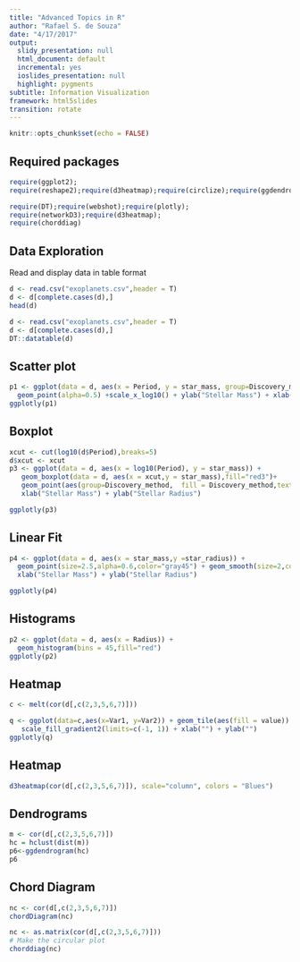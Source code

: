 ```yaml
---
title: "Advanced Topics in R"
author: "Rafael S. de Souza"
date: "4/17/2017"
output:
  slidy_presentation: null
  html_document: default
  incremental: yes
  ioslides_presentation: null
  highlight: pygments
subtitle: Information Visualization
framework: html5slides
transition: rotate
---
```


```r
knitr::opts_chunk$set(echo = FALSE)
```

## Required packages

```r
require(ggplot2);
require(reshape2);require(d3heatmap);require(circlize);require(ggdendro)
```

```r
require(DT);require(webshot);require(plotly);
require(networkD3);require(d3heatmap);
require(chorddiag)
```

## Data Exploration
Read and display data in  table format
```r
d <- read.csv("exoplanets.csv",header = T)
d <- d[complete.cases(d),]
head(d)
```

```r
d <- read.csv("exoplanets.csv",header = T)
d <- d[complete.cases(d),]
DT::datatable(d)
```


## Scatter plot

```r
p1 <- ggplot(data = d, aes(x = Period, y = star_mass, group=Discovery_method, fill = Discovery_method,text=name,size=Radius)) +
  geom_point(alpha=0.5) +scale_x_log10() + ylab("Stellar Mass") + xlab("Period")
ggplotly(p1)
```

## Boxplot
```r
xcut <- cut(log10(d$Period),breaks=5)
d$xcut <- xcut
p3 <- ggplot(data = d, aes(x = log10(Period), y = star_mass)) +
   geom_boxplot(data = d, aes(x = xcut,y = star_mass),fill="red3")+  
   geom_point(aes(group=Discovery_method,  fill = Discovery_method,text=name,size=Radius),alpha=0.3)+
   xlab("Stellar Mass") + ylab("Stellar Radius")

ggplotly(p3)
```



## Linear Fit  

```r
p4 <- ggplot(data = d, aes(x = star_mass,y =star_radius)) +
  geom_point(size=2.5,alpha=0.6,color="gray45") + geom_smooth(size=2,color="red")+
  xlab("Stellar Mass") + ylab("Stellar Radius")

ggplotly(p4)
```



## Histograms 

```r
p2 <- ggplot(data = d, aes(x = Radius)) +
  geom_histogram(bins = 45,fill="red")
ggplotly(p2)
```


## Heatmap 
```r
c <- melt(cor(d[,c(2,3,5,6,7)]))

q <- ggplot(data=c,aes(x=Var1, y=Var2)) + geom_tile(aes(fill = value)) +
   scale_fill_gradient2(limits=c(-1, 1)) + xlab("") + ylab("")
ggplotly(q)
```

## Heatmap 
```r
d3heatmap(cor(d[,c(2,3,5,6,7)]), scale="column", colors = "Blues")
```

## Dendrograms 
```r
m <- cor(d[,c(2,3,5,6,7)])
hc = hclust(dist(m))
p6<-ggdendrogram(hc)
p6
```



## Chord Diagram
```r
nc <- cor(d[,c(2,3,5,6,7)])
chordDiagram(nc)
```


```r
nc <- as.matrix(cor(d[,c(2,3,5,6,7)]))
# Make the circular plot
chorddiag(nc)
```


